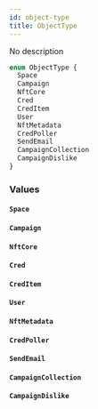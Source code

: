 ```yaml
---
id: object-type
title: ObjectType
---
```



No description

```graphql
enum ObjectType {
  Space
  Campaign
  NftCore
  Cred
  CredItem
  User
  NftMetadata
  CredPoller
  SendEmail
  CampaignCollection
  CampaignDislike
}
```


### Values

#### `Space` 




#### `Campaign` 




#### `NftCore` 




#### `Cred` 




#### `CredItem` 




#### `User` 




#### `NftMetadata` 




#### `CredPoller` 




#### `SendEmail` 




#### `CampaignCollection` 




#### `CampaignDislike` 






